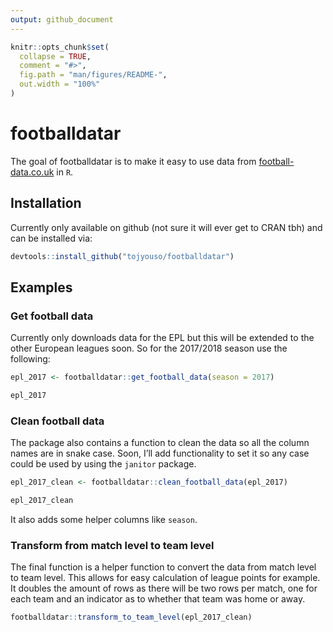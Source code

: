```yaml
---
output: github_document
---
```


<!-- README.md is generated from README.Rmd. Please edit that file -->

```r
knitr::opts_chunk$set(
  collapse = TRUE,
  comment = "#>",
  fig.path = "man/figures/README-",
  out.width = "100%"
)
```
# footballdatar

The goal of footballdatar is to make it easy to use data from [football-data.co.uk]() in `R`.

## Installation

Currently only available on github (not sure it will ever get to CRAN tbh) and can be installed via:

``` r
devtools::install_github("tojyouso/footballdatar")
```

## Examples

### Get football data

Currently only downloads data for the EPL but this will be extended to the other European leagues soon. So for the 2017/2018 season use the following:

```r
epl_2017 <- footballdatar::get_football_data(season = 2017)

epl_2017
```

### Clean football data

The package also contains a function to clean the data so all the column names are in snake case. Soon, I'll add functionality to set it so any case could be used by using the `janitor` package.

```r
epl_2017_clean <- footballdatar::clean_football_data(epl_2017)

epl_2017_clean
```

It also adds some helper columns like `season`.

### Transform from match level to team level

The final function is a helper function to convert the data from match level to team level. This allows for easy calculation of league points for example. It doubles the amount of rows as there will be two rows per match, one for each team and an indicator as to whether that team was home or away.

```r
footballdatar::transform_to_team_level(epl_2017_clean)
```

